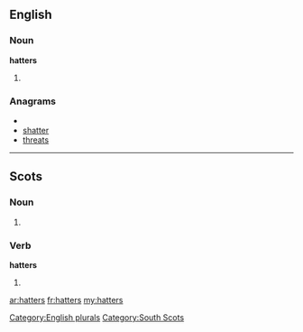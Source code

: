 ==English==

===Noun===
'''hatters'''

# {{plural of|[[hatter]]}}

===Anagrams===
* {{alphagram|aehrstt}}
* [[shatter#English|shatter]]
* [[threats#English|threats]]

[[Category:English plurals]]

----
==Scots==

===Noun===
{{sco-pl}}

# {{plural of|[[hatter]]}}

===Verb===
'''hatters'''

# {{third-person singular of|[[hatter]]|lang=sco}}

[[Category:South Scots]]

[[ar:hatters]]
[[fr:hatters]]
[[my:hatters]]